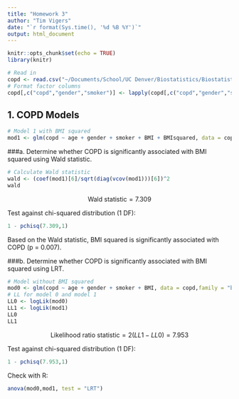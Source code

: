 ```yaml
---
title: "Homework 3"
author: "Tim Vigers"
date: "`r format(Sys.time(), '%d %B %Y')`"
output: html_document
---
```


```r
knitr::opts_chunk$set(echo = TRUE)
library(knitr)
```

```r
# Read in
copd <- read.csv("~/Documents/School/UC Denver/Biostatistics/Biostatistical Methods 2/Homeworks/Homework 3/hw3.txt", sep="")
# Format factor columns
copd[,c("copd","gender","smoker")] <- lapply(copd[,c("copd","gender","smoker")], as.factor)
```

## 1. COPD Models
```r
# Model 1 with BMI squared
mod1 <- glm(copd ~ age + gender + smoker + BMI + BMIsquared, data = copd,family = "binomial")
```

###a. Determine whether COPD is significantly associated with BMI squared using Wald statistic.
```r
# Calculate Wald statistic
wald <- (coef(mod1)[6]/sqrt(diag(vcov(mod1)))[6])^2
wald
```

$$
\text{Wald statistic}=7.309
$$

Test against chi-squared distribution (1 DF):
```r
1 - pchisq(7.309,1)
```

Based on the Wald statistic, BMI squared is significantly associated with COPD (p = 0.007).

###b. Determine whether COPD is significantly associated with BMI squared using LRT.
```r
# Model without BMI squared
mod0 <- glm(copd ~ age + gender + smoker + BMI, data = copd,family = "binomial")
# LL for model 0 and model 1
LL0 <- logLik(mod0)
LL1 <- logLik(mod1)
LL0
LL1
```

$$
\text{Likelihood ratio statistic}=2(LL1 - LL0)=7.953
$$

Test against chi-squared distribution (1 DF):
```r
1 - pchisq(7.953,1)
```

Check with R:
```r
anova(mod0,mod1, test = "LRT")
```